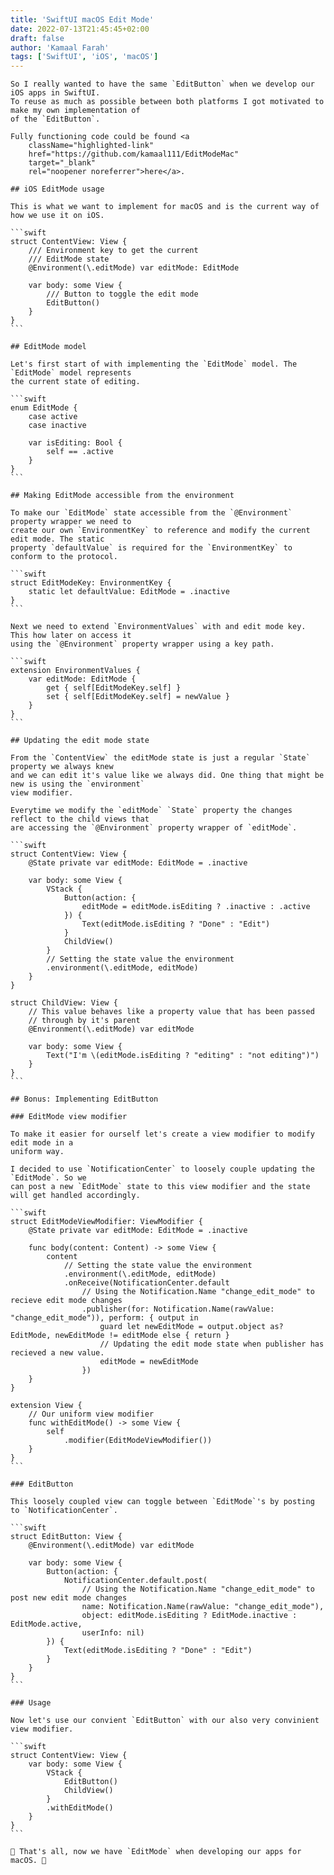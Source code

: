 ```yaml
---
title: 'SwiftUI macOS Edit Mode'
date: 2022-07-13T21:45:45+02:00
draft: false
author: 'Kamaal Farah'
tags: ['SwiftUI', 'iOS', 'macOS']
---
```



<Page title="SwiftUI macOS Edit Mode">

    So I really wanted to have the same `EditButton` when we develop our iOS apps in SwiftUI. 
    To reuse as much as possible between both platforms I got motivated to make my own implementation of
    of the `EditButton`.

    Fully functioning code could be found <a
        className="highlighted-link" 
        href="https://github.com/kamaal111/EditModeMac" 
        target="_blank" 
        rel="noopener noreferrer">here</a>.

    ## iOS EditMode usage

    This is what we want to implement for macOS and is the current way of how we use it on iOS.

    ```swift
    struct ContentView: View {
        /// Environment key to get the current 
        /// EditMode state
        @Environment(\.editMode) var editMode: EditMode

        var body: some View {
            /// Button to toggle the edit mode
            EditButton()
        }
    }
    ```

    ## EditMode model

    Let's first start of with implementing the `EditMode` model. The `EditMode` model represents 
    the current state of editing.

    ```swift
    enum EditMode {
        case active
        case inactive

        var isEditing: Bool {
            self == .active
        }
    }
    ```

    ## Making EditMode accessible from the environment

    To make our `EditMode` state accessible from the `@Environment` property wrapper we need to 
    create our own `EnvironmentKey` to reference and modify the current edit mode. The static
    property `defaultValue` is required for the `EnvironmentKey` to conform to the protocol.

    ```swift
    struct EditModeKey: EnvironmentKey {
        static let defaultValue: EditMode = .inactive
    }
    ```

    Next we need to extend `EnvironmentValues` with and edit mode key. This how later on access it
    using the `@Environment` property wrapper using a key path.

    ```swift
    extension EnvironmentValues {
        var editMode: EditMode {
            get { self[EditModeKey.self] }
            set { self[EditModeKey.self] = newValue }
        }
    }
    ```

    ## Updating the edit mode state

    From the `ContentView` the editMode state is just a regular `State` property we always knew
    and we can edit it's value like we always did. One thing that might be new is using the `environment`
    view modifier.

    Everytime we modify the `editMode` `State` property the changes reflect to the child views that
    are accessing the `@Environment` property wrapper of `editMode`.

    ```swift
    struct ContentView: View {
        @State private var editMode: EditMode = .inactive

        var body: some View {
            VStack {
                Button(action: {
                    editMode = editMode.isEditing ? .inactive : .active
                }) {
                    Text(editMode.isEditing ? "Done" : "Edit")
                }
                ChildView()
            }
            // Setting the state value the environment
            .environment(\.editMode, editMode)
        }
    }

    struct ChildView: View {
        // This value behaves like a property value that has been passed
        // through by it's parent
        @Environment(\.editMode) var editMode

        var body: some View {
            Text("I'm \(editMode.isEditing ? "editing" : "not editing")")
        }
    }
    ```

    ## Bonus: Implementing EditButton

    ### EditMode view modifier

    To make it easier for ourself let's create a view modifier to modify edit mode in a
    uniform way.

    I decided to use `NotificationCenter` to loosely couple updating the `EditMode`. So we
    can post a new `EditMode` state to this view modifier and the state will get handled accordingly.

    ```swift
    struct EditModeViewModifier: ViewModifier {
        @State private var editMode: EditMode = .inactive

        func body(content: Content) -> some View {
            content
                // Setting the state value the environment
                .environment(\.editMode, editMode)
                .onReceive(NotificationCenter.default
                    // Using the Notification.Name "change_edit_mode" to recieve edit mode changes
                    .publisher(for: Notification.Name(rawValue: "change_edit_mode")), perform: { output in
                        guard let newEditMode = output.object as? EditMode, newEditMode != editMode else { return }
                        // Updating the edit mode state when publisher has recieved a new value.
                        editMode = newEditMode
                    })
        }
    }

    extension View {
        // Our uniform view modifier
        func withEditMode() -> some View {
            self
                .modifier(EditModeViewModifier())
        }
    }
    ```

    ### EditButton

    This loosely coupled view can toggle between `EditMode`'s by posting to `NotificationCenter`.

    ```swift
    struct EditButton: View {
        @Environment(\.editMode) var editMode

        var body: some View {
            Button(action: {
                NotificationCenter.default.post(
                    // Using the Notification.Name "change_edit_mode" to post new edit mode changes
                    name: Notification.Name(rawValue: "change_edit_mode"),
                    object: editMode.isEditing ? EditMode.inactive : EditMode.active,
                    userInfo: nil)
            }) {
                Text(editMode.isEditing ? "Done" : "Edit")
            }
        }
    }
    ```

    ### Usage

    Now let's use our convient `EditButton` with our also very convinient view modifier.

    ```swift
    struct ContentView: View {
        var body: some View {
            VStack {
                EditButton()
                ChildView()
            }
            .withEditMode()
        }
    }
    ```

    🎉 That's all, now we have `EditMode` when developing our apps for macOS. 🎉

</Page>
